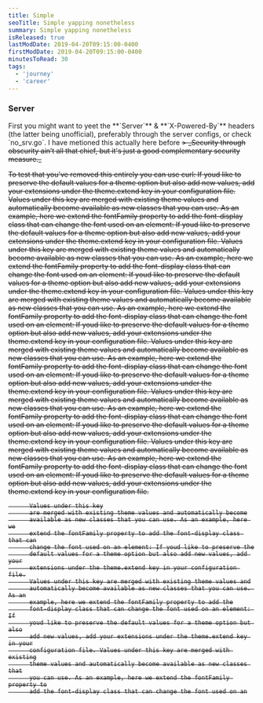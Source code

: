 ```yaml
---
title: Simple
seoTitle: Simple yapping nonetheless
summary: Simple yapping nonetheless
isReleased: true
lastModDate: 2019-04-20T09:15:00-0400
firstModDate: 2019-04-20T09:15:00-0400
minutesToRead: 30
tags:
  - 'journey'
  - 'career'
---
```



<H3>Server</H3>
<C>
  First you might want to yeet the **`Server`** & **`X-Powered-By`** headers (the latter being
  unofficial), preferably through the server configs, or check `no_srv.go`. I have metioned this actually <L href='#using-go'>here</L> before
<S/>
> _Security through obscurity ain’t all that chief, but it's just a good complementary security measure._

To test that you've removed this entirely you can use curl:
</C>
<C>
 If youd like to preserve the default values for a theme option but
          also add new values, add your extensions under the theme.extend key in
          your configuration file. Values under this key are merged with
          existing theme values and automatically become available as new
          classes that you can use. As an example, here we extend the fontFamily
          property to add the font-display class that can change the font used
          on an element: If youd like to preserve the default values for a theme
          option but also add new values, add your extensions under the
          theme.extend key in your configuration file. Values under this key are
          merged with existing theme values and automatically become available
          as new classes that you can use. As an example, here we extend the
          fontFamily property to add the font-display class that can change the
          font used on an element: If youd like to preserve the default values
          for a theme option but also add new values, add your extensions under
          the theme.extend key in your configuration file. 
                    <S2/>
          Values under this key
          are merged with existing theme values and automatically become
          available as new classes that you can use. As an example, here we
          extend the fontFamily property to add the font-display class that can
          change the font used on an element: If youd like to preserve the
          default values for a theme option but also add new values, add your
          extensions under the theme.extend key in your configuration file.
          Values under this key are merged with existing theme values and
          automatically become available as new classes that you can use. As an
          example, here we extend the fontFamily property to add the
          font-display class that can change the font used on an element: If
          youd like to preserve the default values for a theme option but also
          add new values, add your extensions under the theme.extend key in your
          configuration file. Values under this key are merged with existing
          theme values and automatically become available as new classes that
          you can use. As an example, here we extend the fontFamily property to
          add the font-display class that can change the font used on an
          element: If youd like to preserve the default values for a theme
          option but also add new values, add your extensions under the
          theme.extend key in your configuration file. Values under this key are
          merged with existing theme values and automatically become available
          as new classes that you can use. As an example, here we extend the
          fontFamily property to add the font-display class that can change the
          font used on an element: If youd like to preserve the default values
          for a theme option but also add new values, add your extensions under
          the theme.extend key in your configuration file. 
          <S2/>
          
          Values under this key
          are merged with existing theme values and automatically become
          available as new classes that you can use. As an example, here we
          extend the fontFamily property to add the font-display class that can
          change the font used on an element: If youd like to preserve the
          default values for a theme option but also add new values, add your
          extensions under the theme.extend key in your configuration file.
          Values under this key are merged with existing theme values and
          automatically become available as new classes that you can use. As an
          example, here we extend the fontFamily property to add the
          font-display class that can change the font used on an element: If
          youd like to preserve the default values for a theme option but also
          add new values, add your extensions under the theme.extend key in your
          configuration file. Values under this key are merged with existing
          theme values and automatically become available as new classes that
          you can use. As an example, here we extend the fontFamily property to
          add the font-display class that can change the font used on an
</C>

